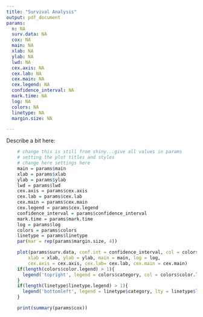 ```yaml
---
title: "Survival Analysis"
output: pdf_document
params:
  n: NA
  surv.data: NA
  cox: NA
  main: NA
  xlab: NA
  ylab: NA
  lwd: NA
  cex.axis: NA
  cex.lab: NA
  cex.main: NA
  cex.legend: NA
  confidence_interval: NA
  mark.time: NA
  log: NA
  colors: NA
  linetype: NA
  margin.size: NA

---
```

Describe a bit here:


<!-- Plot -->

```r
    # change this is still from shiny...give all values in params
    # setting the plot titles and styles
    # change here settings here
    main = params$main
    xlab = params$xlab
    ylab = params$ylab
    lwd = params$lwd
    cex.axis = params$cex.axis
    cex.lab = params$cex.lab
    cex.main = params$cex.main
    cex.legend = params$cex.legend
    confidence_interval = params$confidence_interval
    mark.time = params$mark.time
    log = params$log
    colors = params$colors
    linetype = params$linetype
    par(mar = rep(params$margin.size, 4))

    plot(params$surv.data, conf.int = confidence_interval, col = colors$color, lty = linetype$lty, lwd = lwd, mark.time = mark.time,
        xlab = xlab, ylab = ylab, main = main, log = log,
        cex.axis = cex.axis, cex.lab= cex.lab, cex.main = cex.main)
    if(length(colors$color.legend) > 1){
      legend('topright', legend = colors$category, col = colors$color.legend, cex = cex.legend, title = colors$legend_name, lty = 1, bty = 'n')
    }
    if(length(linetype$linetype.legend) > 1){
      legend('bottomleft', legend = linetype$category, lty = linetype$linetype.legend, cex = cex.legend, title = linetype$legend_name, col = colors$color.legend[1], bty = 'n')
    }

```


<!-- stats output -->

```r
    print(summary(params$cox))
```